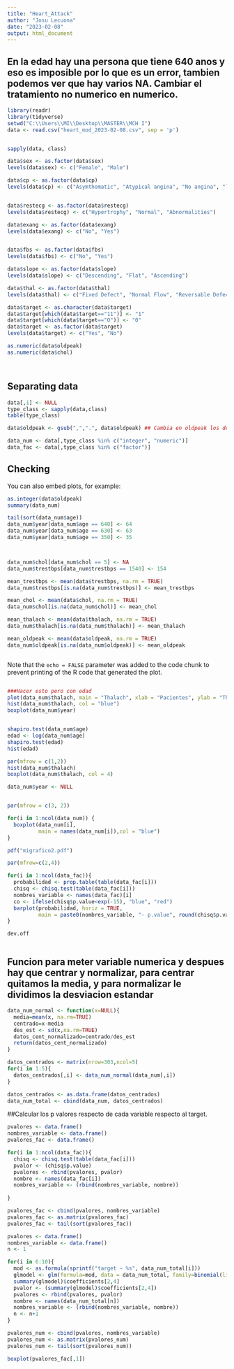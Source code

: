```yaml
---
title: "Heart_Attack"
author: "Josu Lecuona"
date: "2023-02-08"
output: html_document
---
```


## En la edad hay una persona que tiene 640 anos y eso es imposible por lo que es un error, tambien podemos ver que hay varios NA. Cambiar el tratamiento no numerico en numerico.

```r
library(readr)
library(tidyverse)
setwd("C:\\Users\\MI\\Desktop\\MASTER\\MCH I")
data <- read.csv("heart_mod_2023-02-08.csv", sep = 'p')


sapply(data, class)

data$sex <- as.factor(data$sex)
levels(data$sex) <- c("Female", "Male")

data$cp <- as.factor(data$cp)
levels(data$cp) <- c("Asymthomatic", "Atypical angina", "No angina", "Typical Angina")


data$restecg <- as.factor(data$restecg)
levels(data$restecg) <- c("Hypertrophy", "Normal", "Abnormalities")

data$exang <- as.factor(data$exang)
levels(data$exang) <- c("No", "Yes")


data$fbs <- as.factor(data$fbs)
levels(data$fbs) <- c("No", "Yes")

data$slope <- as.factor(data$slope)
levels(data$slope) <- c("Descending", "Flat", "Ascending")

data$thal <- as.factor(data$thal)
levels(data$thal) <- c("Fixed Defect", "Normal Flow", "Reversable Defect")

data$target <- as.character(data$target)
data$target[which(data$target=="11")] <- "1"
data$target[which(data$target=="O")] <- "0"
data$target <- as.factor(data$target)
levels(data$target) <- c("Yes", "No")

as.numeric(data$oldpeak)
as.numeric(data$chol)




```

## Separating data

```r
data[,1] <- NULL
type_class <- sapply(data,class)
table(type_class)

data$oldpeak <- gsub(",",".", data$oldpeak) ## Cambia en oldpeak los decimales de coma a punto

data_num <- data[,type_class %in% c("integer", "numeric")]
data_fac <- data[,type_class %in% c("factor")]

```

## Checking

You can also embed plots, for example:

```r
as.integer(data$oldpeak)
summary(data_num)

tail(sort(data_num$age))
data_num$year[data_num$age == 640] <- 64
data_num$year[data_num$age == 630] <- 63
data_num$year[data_num$age == 350] <- 35



data_num$chol[data_num$chol == 5] <- NA
data_num$trestbps[data_num$trestbps == 1540] <- 154

mean_trestbps <- mean(data$trestbps, na.rm = TRUE)
data_num$trestbps[is.na(data_num$trestbps)] <- mean_trestbps

mean_chol <- mean(data$chol, na.rm = TRUE)
data_num$chol[is.na(data_num$chol)] <- mean_chol

mean_thalach <- mean(data$thalach, na.rm = TRUE)
data_num$thalach[is.na(data_num$thalach)] <- mean_thalach

mean_oldpeak <- mean(data$oldpeak, na.rm = TRUE)
data_num$oldpeak[is.na(data_num$oldpeak)] <- mean_oldpeak



```

Note that the `echo = FALSE` parameter was added to the code chunk to prevent printing of the R code that generated the plot.

```bash
```

```r
###Hacer esto pero con edad
plot(data_num$thalach, main = "Thalach", xlab = "Pacientes", ylab = "Thalach")
hist(data_num$thalach, col = "blue")
boxplot(data_num$year)


shapiro.test(data_num$age)
edad <- log(data_num$age)
shapiro.test(edad)
hist(edad)

par(mfrow = c(1,2))
hist(data_num$thalach)
boxplot(data_num$thalach, col = 4)

data_num$year <- NULL


par(mfrow = c(3, 2))

for(i in 1:ncol(data_num)) {
  boxplot(data_num[i],
          main = names(data_num[i]),col = "blue")
}

pdf("migrafico2.pdf")

par(mfrow=c(2,4))

for(i in 1:ncol(data_fac)){
  probabilidad <- prop.table(table(data_fac[i]))
  chisq <- chisq.test(table(data_fac[i]))
  nombres_variable <- names(data_fac)[i]
  co <- ifelse(chisq$p.value<exp(-15), "blue", "red")
  barplot(probabilidad, horiz = TRUE,
          main = paste0(nombres_variable, "- p.value", round(chisq$p.value,11)), col = co)
}

dev.off



```

## Funcion para meter variable numerica y despues hay que centrar y normalizar, para centrar quitamos la media, y para normalizar le dividimos la desviacion estandar

```r


data_num_normal <- function(x=NULL){
  media=mean(x, na.rm=TRUE)
  centrado=x-media
  des_est <- sd(x,na.rm=TRUE)
  datos_cent_normalizado=centrado/des_est
  return(datos_cent_normalizado)
}

datos_centrados <- matrix(nrow=303,ncol=5)
for(i in 1:5){
  datos_centrados[,i] <- data_num_normal(data_num[,i])
}

datos_centrados <- as.data.frame(datos_centrados)
data_num_total <- cbind(data_num, datos_centrados)


```

##Calcular los p valores respecto de cada variable respecto al target.

```r
pvalores <- data.frame()
nombres_variable <- data.frame()
pvalores_fac <- data.frame()

for(i in 1:ncol(data_fac)){
  chisq <- chisq.test(table(data_fac[i]))
  pvalor <- (chisq$p.value)
  pvalores <- rbind(pvalores, pvalor)
  nombre <- names(data_fac[i])
  nombres_variable <- (rbind(nombres_variable, nombre))
  
}

pvalores_fac <- cbind(pvalores, nombres_variable)
pvalores_fac <- as.matrix(pvalores_fac)
pvalores_fac <- tail(sort(pvalores_fac))


```


```r

pvalores <- data.frame()
nombres_variable <- data.frame()
n <- 1

for(i in 6:10){
  mod <- as.formula(sprintf("target ~ %s", data_num_total[i]))
  glmodel <- glm(formula=mod, data = data_num_total, family=binomial(link="logit"))
  summary(glmodel)$coefficients[2,4]
  pvalor <- (summary(glmodel)$coefficients[2,4])
  pvalores <- rbind(pvalores, pvalor)
  nombre <- names(data_num_total[n])
  nombres_variable <- (rbind(nombres_variable, nombre))
  n <- n+1
}

pvalores_num <- cbind(pvalores, nombres_variable)
pvalores_num <- as.matrix(pvalores_num)
pvalores_num <- tail(sort(pvalores_num))

boxplot(pvalores_fac[,1])

```





